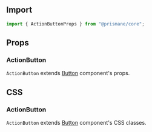 ## Import

```js
import { ActionButtonProps } from "@prismane/core";
```

## Props

### ActionButton

`ActionButton` extends [Button](/docs/components-api/inputs/button-api) component's props.

## CSS

### ActionButton

`ActionButton` extends [Button](/docs/components-api/inputs/button-api) component's CSS classes.
